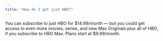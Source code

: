 ```yaml
---
title: "How do I get just HBO?"
---
```


You can subscribe to just HBO for $14.99/month — but you could get access to even more movies, series, and new Max Originals plus all of HBO, if you subscribe to HBO Max. Plans start at $9.99/month.
